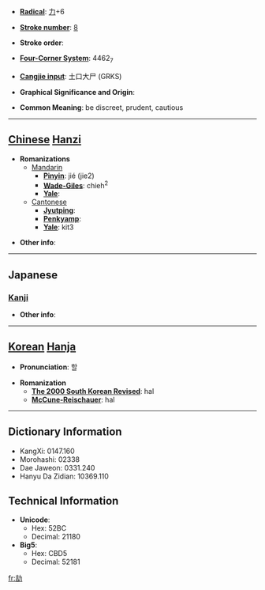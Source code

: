 * '''[[Wiktionary:Chinese radical index| Radical]]''': [[Wiktionary:Chinese radical index 力|力]]+6

* '''[[Wiktionary:Chinese total strokes index|Stroke number]]''': [[Wiktionary:Chinese total strokes index 8|8]]

* '''Stroke order''': 

* '''[[Wiktionary:Chinese four corner index|Four-Corner System]]''': 4462<sub>7</sub>

* '''[[Wiktionary:Chinese Cangjie index|Cangjie input]]''': 土口大尸 (GRKS)

* '''Graphical Significance and Origin''': 

* '''Common Meaning''': be discreet, prudent, cautious

----

== [[Chinese]] [[Hanzi]] ==

* '''Romanizations'''
** [[Mandarin]]
*** '''[[Pinyin]]''': jié (jie2)
*** '''[[Wade-Giles]]''': chieh<sup>2</sup>
*** '''[[Yale]]''': 
**[[Cantonese]]
***'''[[Jyutping]]''':
***'''[[Penkyamp]]''': 
***'''[[Yale]]''': kit3

* '''Other info''': 

----

==Japanese==
===[[Kanji]]===
{{kanji|on readings=[[かつ]] (katsu), [[きつ]] (kitsu)
|kun readings=[[つつしむ]] (tsutsushimu), [[かたい]] (katai), [[つとめる]] (tsutomeru)
}}

* '''Other info''':  

----

== [[Korean]] [[Hanja]] ==

* '''Pronunciation''': 할

* '''Romanization'''
** '''[[The 2000 South Korean Revised Romanization|The 2000 South Korean Revised]]''': hal
** '''[[McCune-Reischauer]]''': hal

----

== Dictionary Information ==

* KangXi: 0147.160
* Morohashi: 02338
* Dae Jaweon: 0331.240
* Hanyu Da Zidian: 10369.110

== Technical Information ==

* '''Unicode''':
** Hex: 52BC
** Decimal: 21180
* '''Big5''':
** Hex: CBD5
** Decimal: 52181

[[fr:劼]]